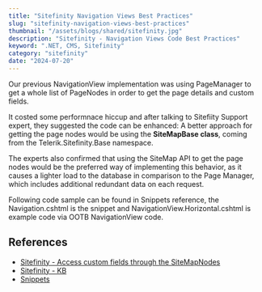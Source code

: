 ```yaml
---
title: "Sitefinity Navigation Views Best Practices"
slug: "sitefinity-navigation-views-best-practices"
thumbnail: "/assets/blogs/shared/sitefinity.jpg"
description: "Sitefinity - Navigation Views Code Best Practices"
keyword: ".NET, CMS, Sitefinity"
category: "sitefinity"
date: "2024-07-20"
---
```


Our previous NavigationView implementation was using PageManager to get a whole list of PageNodes in order to get the page details and custom fields.

It costed some performnace hiccup and after talking to Sitefiity Support expert, they suggested the code can be enhanced: A better approach for getting the page nodes would be using the <b>SiteMapBase class</b>, coming from the Telerik.Sitefinity.Base namespace.

The experts also confirmed that using the SiteMap API to get the page nodes would be the preferred way of implementing this behavior, as it causes a lighter load to the database in comparison to the Page Manager, which includes additional redundant data on each request.

Following code sample can be found in Snippets reference, the Navigation.cshtml is the snippet and NavigationView.Horizontal.cshtml is example code via OOTB NavigationView code.


## References
- [Sitefinity - Access custom fields through the SiteMapNodes](https://www.progress.com/documentation/sitefinity-cms/for-developers-access-custom-fields-through-the-sitemapnodes)
- [Sitefinity - KB](https://community.progress.com/s/article/how-to-get-the-published-pages-that-are-included-in-the-navigation-from-the-sitemap-via-api)
- [Snippets](https://gist.github.com/hawjeh/7ef54bed4a1bcfccb99067feaf020168)
